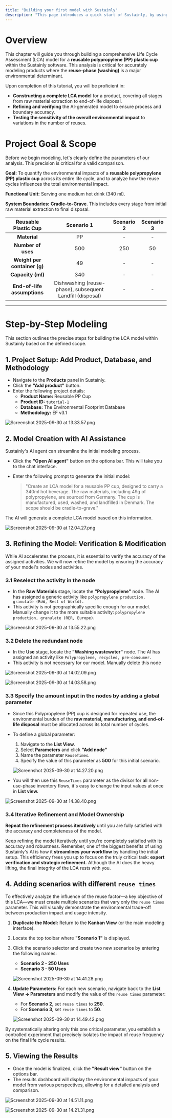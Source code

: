 ```yaml
---
title: "Building your first model with Sustainly"
description: "This page introduces a quick start of Sustainly, by using a simple example of a reusable plastic cup, from the raw material extraction to the end-of-life disposal, what is the overall environmental impact of it from the whole life cycle."
---
```


# Overview

This chapter will guide you through building a comprehensive Life Cycle Assessment (LCA) model for a **reusable polypropylene (PP) plastic cup** within the Sustainly software. This analysis is critical for accurately modeling products where the **reuse-phase (washing)** is a major environmental determinant.

Upon completion of this tutorial, you will be proficient in:

- **Constructing a complete LCA model** for a product, covering all stages from raw material extraction to end-of-life disposal.
- **Refining and verifying** the AI-generated model to ensure process and boundary accuracy.
- **Testing the sensitivity of the overall environmental impact** to variations in the number of reuses.

# **Project Goal & Scope**

Before we begin modeling, let's clearly define the parameters of our analysis. This precision is critical for a valid comparison.

**Goal:** To quantify the environmental impacts of a **reusable polypropylene (PP) plastic cup** across its entire life cycle, and to analyze how the reuse cycles influences the total environmental impact.

**Functional Unit:** Serving one medium hot drink (340 ml).

**System Boundaries:** **Cradle-to-Grave**. This includes every stage from initial raw material extraction to final disposal.

| **Reusable Plastic Cup**     | Scenario 1                                                | Scenario 2 | Scenario 3 |
| :--------------------------: | :-------------------------------------------------------: | :--------: | :--------: |
| **Material**                 | PP                                                        | -          | -          |
| **Number of uses**           | 500                                                       | 250        | 50         |
| **Weight per container (g)** | 49                                                        | -          | -          |
| **Capacity (ml)**            | 340                                                       | -          | -          |
| **End-of-life assumptions**  | Dishwashing (reuse-phase), subsequent Landfill (disposal) | -          | -          |

---

# **Step-by-Step Modeling**

This section outlines the precise steps for building the LCA model within Sustainly based on the defined scope.

## 1. **Project Setup: Add Product, Database, and Methodology**

- Navigate to the **Products** panel in Sustainly.
- Click the **"Add product"** button.
- Enter the following project details:
  - **Product Name:** Reusable PP Cup
  - **Product ID:** `tutorial-1`
  - **Database:** The Environmental Footprint Database
  - **Methodology:** EF v3.1

![Screenshot 2025-09-30 at 13.33.57.png](/images/Screenshot2025-09-30at13.33.57.png)

## 2. **Model Creation with AI Assistance**

Sustainly's AI agent can streamline the initial modeling process.

- Click the **"Open AI agent"** button on the options bar. This will take you to the chat interface.
- Enter the following prompt to generate the initial model:

  > "Create an LCA model for a reusable PP cup, designed to carry a 340ml hot beverage. The raw materials, including 49g of polypropylene, are sourced from Germany. The cup is manufactured, used, washed, and landfilled in Denmark. The scope should be cradle-to-grave."

The AI will generate a complete LCA model based on this information.

![Screenshot 2025-09-30 at 12.04.27.png](/images/Screenshot2025-09-30at12.04.27.png)

## 3. **Refining the Model: Verification & Modification**

While AI accelerates the process, it is essential to verify the accuracy of the assigned activities. We will now refine the model by ensuring the accuracy of your model's nodes and activities.

### **3.1 Reselect the activity in the node**

- In the **Raw Materials** stage, locate the **"Polypropylene"** node. The AI has assigned a generic activity like `polypropylene production, granulate (RoW, Rest of World).`
- This activity is not geographically specific enough for our model. Manually change it to the more suitable activity: `polypropylene production, granulate (RER, Europe)`.

![Screenshot 2025-09-30 at 13.55.22.png](/images/Screenshot2025-09-30at13.55.22.png)

### **3.2 Delete the redundant node**

- In the **Use** stage, locate the **"Washing wastewater"** node. The AI has assigned an activity like `Polypropylene, recycled, pre-consumer.`
- This activity is not necessary for our model. Manually delete this node

![Screenshot 2025-09-30 at 14.02.09.png](/images/Screenshot2025-09-30at14.02.09.png)

![Screenshot 2025-09-30 at 14.03.58.png](/images/Screenshot2025-09-30at14.03.58.png)

### **3.3 Specify the amount input in the nodes by adding a global parameter**

- Since this Polypropylene (PP) cup is designed for repeated use, the environmental burden of the **raw material, manufacturing, and end-of-life disposal** must be allocated across its total number of cycles.
- To define a global parameter:
  1. Navigate to the **List View**.
  2. Select **Parameters** and click **"Add node"**
  3. Name the parameter `ReuseTimes`.
  4. Specify the value of this parameter as **500** for this initial scenario.

  ![Screenshot 2025-09-30 at 14.27.20.png](/images/Screenshot2025-09-30at14.27.20.png)
- You will then use this `ReuseTimes` parameter as the divisor for all non-use-phase inventory flows, it's easy to change the input values at once in **List view.**

![Screenshot 2025-09-30 at 14.38.40.png](/images/Screenshot2025-09-30at14.38.40.png)

### 3.4 Iterative Refinement and Model Ownership

**Repeat the refinement process iteratively** until you are fully satisfied with the accuracy and completeness of the model.

Keep refining the model iteratively until you're completely satisfied with its accuracy and robustness. Remember, one of the biggest benefits of using Sustainly's AI is how it **streamlines your workflow** by handling the initial setup. This efficiency frees you up to focus on the truly critical task: **expert verification and strategic refinement.** Although the AI does the heavy lifting, the final integrity of the LCA rests with you.

## 4. Adding scenarios with different `reuse times`

To effectively analyze the influence of the reuse factor—a key objective of this LCA—we must create multiple scenarios that vary only the `reuse times` parameter. This will visually demonstrate the environmental trade-off between production impact and usage intensity.

1. **Duplicate the Model:** Return to the **Kanban View** (or the main modeling interface).
2. Locate the top toolbar where **"Scenario 1"** is displayed.
3. Click the scenario selector and create two new scenarios by entering the following names:
   - **Scenario 2 - 250 Uses**
   - **Scenario 3 - 50 Uses**

   ![Screenshot 2025-09-30 at 14.41.28.png](/images/Screenshot2025-09-30at14.41.28.png)
4. **Update Parameters:** For each new scenario, navigate back to the **List View → Parameters** and modify the value of the `reuse times` parameter:
   - For **Scenario 2**, set `reuse times` to **250**.
   - For **Scenario 3**, set `reuse times` to **50**.

   ![Screenshot 2025-09-30 at 14.49.42.png](/images/Screenshot2025-09-30at14.49.42.png)

By systematically altering only this one critical parameter, you establish a controlled experiment that precisely isolates the impact of reuse frequency on the final life cycle results.

## **5. Viewing the Results**

- Once the model is finalized, click the **"Result view"** button on the options bar.
- The results dashboard will display the environmental impacts of your model from various perspectives, allowing for a detailed analysis and comparison.

![Screenshot 2025-09-30 at 14.51.11.png](/images/Screenshot2025-09-30at14.51.11.png)

![Screenshot 2025-09-30 at 14.21.31.png](/images/Screenshot2025-09-30at14.21.31.png)